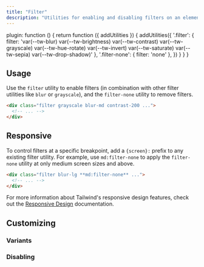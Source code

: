 ```yaml
---
title: "Filter"
description: "Utilities for enabling and disabling filters on an element."
---
```



  plugin: function () {
    return function ({ addUtilities }) {
      addUtilities({
        '.filter': { filter: 'var(--tw-blur) var(--tw-brightness) var(--tw-contrast) var(--tw-grayscale) var(--tw-hue-rotate) var(--tw-invert) var(--tw-saturate) var(--tw-sepia) var(--tw-drop-shadow)' },
        '.filter-none': { filter: 'none' },
      })
    }
  }
}

## Usage

Use the `filter` utility to enable filters (in combination with other filter utilities like `blur` or `grayscale`), and the `filter-none` utility to remove filters.

```html
<div class="filter grayscale blur-md contrast-200 ...">
  <!-- ... -->
</div>
```

## Responsive

To control filters at a specific breakpoint, add a `{screen}:` prefix to any existing filter utility. For example, use `md:filter-none` to apply the `filter-none` utility at only medium screen sizes and above.

```html
<div class="filter blur-lg **md:filter-none** ...">
  <!-- ... -->
</div>
```

For more information about Tailwind's responsive design features, check out the [Responsive Design](/docs/responsive-design) documentation.

## Customizing

### Variants

<Variants plugin="filter" name="filter" />

### Disabling

<Disabling plugin="filter" name="filter" />
